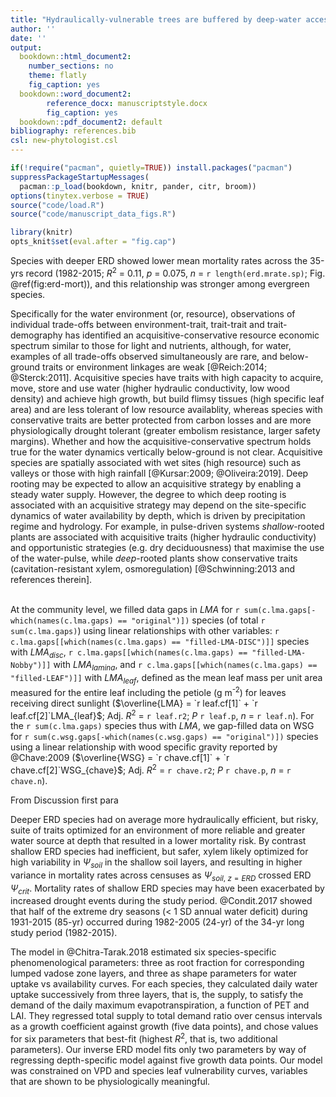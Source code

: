 ```yaml
---
title: "Hydraulically-vulnerable trees are buffered by deep-water access in a tropical forest community"
author: ''
date: ''
output:
  bookdown::html_document2:
    number_sections: no
    theme: flatly
    fig_caption: yes
  bookdown::word_document2:
        reference_docx: manuscriptstyle.docx
        fig_caption: yes
  bookdown::pdf_document2: default
bibliography: references.bib
csl: new-phytologist.csl
---
```


```r
if(!require("pacman", quietly=TRUE)) install.packages("pacman")
suppressPackageStartupMessages(
  pacman::p_load(bookdown, knitr, pander, citr, broom))
options(tinytex.verbose = TRUE)
source("code/load.R")
source("code/manuscript_data_figs.R")
```

```r
library(knitr)
opts_knit$set(eval.after = "fig.cap")
```

Species with deeper ERD showed lower mean mortality rates across the 35-yrs record (1982-2015; *R*^2^ = 0.11, *p* = 0.075, *n* = `r length(erd.mrate.sp)`; Fig. \@ref(fig:erd-mort)), and this relationship was stronger among evergreen species. 

Specifically for the water environment (or, resource), observations of individual trade-offs between environment-trait, trait-trait and trait-demography has identified an acquisitive-conservative resource economic spectrum similar to those for light and nutrients, although, for water, examples of all trade-offs observed simultaneously are rare, and below-ground traits or environment linkages are weak [@Reich:2014; @Sterck:2011]. Acquisitive species have traits with high capacity to acquire, move, store and use water (higher hydraulic conductivity, low wood density) and achieve high growth, but build flimsy tissues (high specific leaf area) and are less tolerant of low resource availablity, whereas species with conservative traits are better protected from carbon losses and are more physiologically drought tolerant (greater embolism resistance, larger safety margins). Whether and how the acquisitive-conservative spectrum holds true for the water dynamics vertically below-ground is not clear. Acquisitive species are spatially associated with wet sites (high resource) such as valleys or those with high rainfall [@Kursar:2009; @Oliveira:2019]. Deep rooting may be expected to allow an acquisitive strategy by enabling a steady water supply. However, the degree to which deep rooting is associated with an acquisitive strategy may depend on the site-specific dynamics of water availability by depth, which is driven by precipitation regime and hydrology. For example, in pulse-driven systems *shallow*-rooted plants are associated with acquisitive traits (higher hydraulic conductivity) and opportunistic strategies (e.g. dry deciduousness) that maximise the use of the water-pulse, while *deep*-rooted plants show conservative traits (cavitation-resistant xylem, osmoregulation) [@Schwinning:2013 and references therein]. 

\
At the community level, we filled data gaps in $LMA$ for `r sum(c.lma.gaps[-which(names(c.lma.gaps) == "original")])` species (of total `r sum(c.lma.gaps)`)  using linear relationships with other variables: `r c.lma.gaps[[which(names(c.lma.gaps) == "filled-LMA-DISC")]]` species with $LMA_{disc}$, `r c.lma.gaps[[which(names(c.lma.gaps) == "filled-LMA-Nobby")]]` with $LMA_{lamina}$, and `r c.lma.gaps[[which(names(c.lma.gaps) == "filled-LEAF")]]` with $LMA_{leaf}$, defined as the mean leaf mass per unit area measured for the entire leaf including the petiole (g m^-2^) for leaves receiving direct sunlight ($\overline{LMA} = `r leaf.cf[1]` + `r leaf.cf[2]`LMA_{leaf}$; Adj. *R*^2^ = `r leaf.r2`; *P* `r leaf.p`, *n* = `r leaf.n`). For the `r sum(c.lma.gaps)` species thus with $LMA$, we gap-filled data on  WSG for `r sum(c.wsg.gaps[-which(names(c.wsg.gaps) == "original")])` species using a linear relationship with wood specific gravity reported by @Chave:2009 ($\overline{WSG} = `r chave.cf[1]` + `r chave.cf[2]`WSG_{chave}$; Adj. *R*^2^ = `r chave.r2`; *P* `r chave.p`, *n* = `r chave.n`).


From Discussion first para

Deeper ERD species had on average more hydraulically efficient, but risky, suite of traits optimized for an environment of more reliable and greater water source at depth that resulted in a lower mortality risk. By contrast shallow ERD species had inefficient, but safer, xylem likely optimized for high variability in $\Psi_{soil}$ in the shallow soil layers, and resulting in higher variance in mortality rates across censuses as $\Psi_{soil,~z = ERD}$ crossed ERD $\Psi_{crit}$. Mortality rates of shallow ERD species may have been exacerbated by increased drought events during the study period. @Condit.2017 showed that half of the extreme dry seasons (< 1 SD annual water deficit) during 1931-2015 (85-yr) occurred during 1982-2005 (24-yr) of the 34-yr long study period (1982-2015).

The model in @Chitra-Tarak.2018 estimated six species-specific phenomenological parameters: three as root fraction for corresponding lumped vadose zone layers, and three as shape parameters for water uptake vs availability curves. For each species, they calculated daily water uptake successively from three layers, that is, the supply, to satisfy the demand of the daily maximum evapotranspiration, a function of PET and LAI. They regressed total supply to total demand ratio over census intervals as a growth coefficient against growth (five data points), and chose values for six parameters that best-fit (highest *R*^2^, that is, two additional parameters). Our inverse ERD model fits only two parameters by way of regressing depth-specific model against five growth data points. Our model was constrained on VPD and species leaf vulnerability curves, variables that are shown to be physiologically meaningful.
